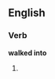 ==English==

===Verb===
'''walked into'''

# {{past of|walk into}}
{{count page|[[Wiktionary:Page count]]}}
